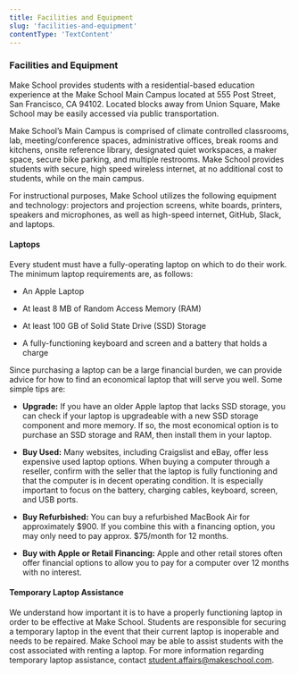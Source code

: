 ```yaml
---
title: Facilities and Equipment
slug: 'facilities-and-equipment'
contentType: 'TextContent'
---
```


### Facilities and Equipment

Make School provides students with a residential-based education experience at the Make School Main
Campus located at 555 Post Street, San Francisco, CA 94102. Located blocks away from Union Square,
Make School may be easily accessed via public transportation.

Make School’s Main Campus is comprised of climate controlled classrooms, lab, meeting/conference
spaces, administrative offices, break rooms and kitchens, onsite reference library, designated quiet
workspaces, a maker space, secure bike parking, and multiple restrooms. Make School provides
students with secure, high speed wireless internet, at no additional cost to students, while on the
main campus.

For instructional purposes, Make School utilizes the following equipment and technology: projectors
and projection screens, white boards, printers, speakers and microphones, as well as high-speed
internet, GitHub, Slack, and laptops.

#### **Laptops**

Every student must have a fully-operating laptop on which to do their work. The minimum laptop
requirements are, as follows:

- An Apple Laptop

- At least 8 MB of Random Access Memory (RAM)

- At least 100 GB of Solid State Drive (SSD) Storage

- A fully-functioning keyboard and screen and a battery that holds a charge

Since purchasing a laptop can be a large financial burden, we can provide advice for how to find an
economical laptop that will serve you well. Some simple tips are:

- **Upgrade:** If you have an older Apple laptop that lacks SSD storage, you can check if your
  laptop is upgradeable with a new SSD storage component and more memory. If so, the most economical
  option is to purchase an SSD storage and RAM, then install them in your laptop.

- **Buy Used:** Many websites, including Craigslist and eBay, offer less expensive used laptop
  options. When buying a computer through a reseller, confirm with the seller that the laptop is
  fully functioning and that the computer is in decent operating condition. It is especially
  important to focus on the battery, charging cables, keyboard, screen, and USB ports.

- **Buy Refurbished:** You can buy a refurbished MacBook Air for approximately $900. If you combine
  this with a financing option, you may only need to pay approx. $75/month for 12 months.

- **Buy with Apple or Retail Financing:** Apple and other retail stores often offer financial
  options to allow you to pay for a computer over 12 months with no interest.

#### **Temporary Laptop Assistance**

We understand how important it is to have a properly functioning laptop in order to be effective at
Make School. Students are responsible for securing a temporary laptop in the event that their
current laptop is inoperable and needs to be repaired. Make School may be able to assist students
with the cost associated with renting a laptop. For more information regarding temporary laptop
assistance, contact [student.affairs@makeschool.com](mailto:student.affairs@makeschool.com).

